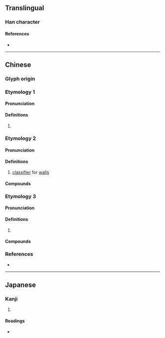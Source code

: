 {{character info/new}}
==Translingual==

===Han character===
{{Han char|rn=32|rad=土|as=08|sn=11|four=45153|canj=GQKQ|ids=⿰土奉}}

====References====
* {{Han ref|kx=0231.030|dkj=05185|dj=0467.070|hdz=10448.020|uh=57F2|ud=22514|bh=D4BE|bd=54462}}

----

==Chinese==

===Glyph origin===
{{Han etym}}

===Etymology 1===
{{zh-forms}}

====Pronunciation====
{{zh-pron
|m=běng
|c=pung1
|mc=y
|oc=y
|cat=
}}

====Definitions====
{{zh-hanzi}}

# {{zh-only|塕埲}}

===Etymology 2===
{{zh-forms}}

====Pronunciation====
{{zh-pron
|c=bung6
|mc=y
|oc=y
|cat=
}}

====Definitions====
{{zh-hanzi}}

# {{lb|zh|Cantonese}} [[classifier]] for [[wall]]s

====Compounds====
{{su#bst:zh-der/new}}

===Etymology 3===
{{zh-forms}}

====Pronunciation====
{{zh-pron
|c=bong6
|mc=y
|oc=y
|cat=
}}

====Definitions====
{{zh-hanzi}}

# {{rfdef|zh}}

====Compounds====
{{su#bst:zh-der/new}}

===References===
* {{R:yue:mfccd}}

----

==Japanese==

===Kanji===
{{ja-kanji|grade=|rs=土08}}

# {{defn|lang=ja|sort=土08}}

====Readings====
* {{ja-readings|on=[[ほう]] (hō), [[ぼう]] (bō)|kun=[[ちり]] (chiri)}}